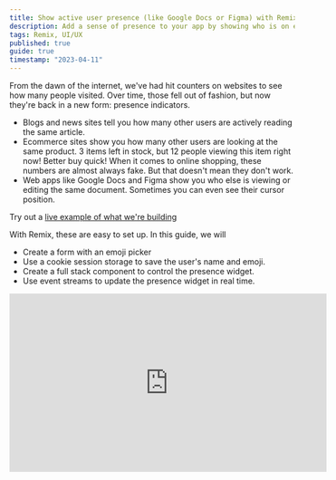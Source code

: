 ```yaml
---
title: Show active user presence (like Google Docs or Figma) with Remix
description: Add a sense of presence to your app by showing who is on each page. Create a full stack component to control the presence widget. Use event streams to update the presence widget in real time.
tags: Remix, UI/UX
published: true
guide: true
timestamp: "2023-04-11"
---
```


From the dawn of the internet, we've had hit counters on websites to see how many people visited. Over time, those fell out of fashion, but now they're back in a new form: presence indicators.

- Blogs and news sites tell you how many other users are actively reading the same article.
- Ecommerce sites show you how many other users are looking at the same product.<SideNote> 3 items left in stock, but 12 people viewing this item right now! Better buy quick! When it comes to online shopping, these numbers are almost always fake. But that doesn't mean they don't work. </SideNote>
- Web apps like Google Docs and Figma show you who else is viewing or editing the same document. Sometimes you can even see their cursor position.

Try out a [live example of what we're building](/examples/remix-presence)

With Remix, these are easy to set up. In this guide, we will

- Create a form with an emoji picker
- Use a cookie session storage to save the user's name and emoji.
- Create a full stack component to control the presence widget.
- Use event streams to update the presence widget in real time.

<div>
  <iframe
    className="mx-auto max-w-full"
    width="560"
    height="315"
    src="https://www.youtube.com/embed/WY1x91Ld-uw"
    title="YouTube video player"
    frameborder="0"
    allow="accelerometer; autoplay; clipboard-write; encrypted-media; gyroscope; picture-in-picture; web-share"
    allowfullscreen
  />
</div>

## Setting your name and avatar

If you're retrofitting this into a system where you already have user accounts and images, you can skip this section.

Start with a simple form that with a text input for the name, a set of radio buttons for the emoji<SideNote> This could also be a text input but this was more fun</SideNote>, and a submit button.

<div className="mb-4 flex flex-wrap">
  <label className="flex items-center justify-center">
    <input
      type="radio"
      name="emoji"
      value=""
      className="peer h-0 w-0 opacity-0"
    />
    <span className="flex h-14 w-14 items-center justify-center rounded-full border-4 border-transparent bg-white  p-2 text-3xl font-medium text-black focus:outline-none focus:ring-2 focus:ring-indigo-600 focus:ring-offset-2 peer-checked:border-indigo-600">
      A
    </span>
  </label>
  {[
    "😀",
    "😍",
    "😎",
    "🤩",
    "🥳",
    "🥰",
    "😭",
    "😡",
    "🥶",
    "😈",
  ].map((i) => (
    <label
      key={i}
      className="flex items-center justify-center"
    >
      <input
        type="radio"
        name="emoji"
        value={i}
        className="peer h-0 w-0 opacity-0"
      />
      <span className="rounded-full border-4  border-transparent text-5xl focus:outline-none focus:ring-2 focus:ring-indigo-600 focus:ring-offset-2 peer-checked:border-indigo-600 ">
        {i}
      </span>
    </label>
  ))}
</div>

```tsx
<Form method="post">
  <input
    aria-label="Name"
    id="name"
    name="name"
    type="text"
    placeholder="Display name"
    defaultValue={self.name}
    className="block w-full border-none bg-transparent px-4 py-3 text-lg placeholder:text-gray-400 focus:shadow-none focus:outline-none focus:ring-0"
    required
  />

  <div className="flex flex-wrap">
    {/* Basic avatar with initial of name when there's no emoji selected */}
    <label className="flex items-center justify-center">
      <input
        type="radio"
        name="emoji"
        value=""
        defaultChecked={!self.emoji}
        className="peer h-0 w-0 opacity-0"
      />
      <span className="flex h-14 w-14 items-center justify-center rounded-full border-4 border-transparent bg-white  p-2 text-3xl font-medium text-black focus:outline-none focus:ring-2 focus:ring-indigo-600 focus:ring-offset-2 peer-checked:border-indigo-600">
        A
      </span>
    </label>

    {["😀", "😆", "😍", "😎", "🥸", "🤩"].map((i) => (
      <Emoji
        key={i}
        emoji={i}
        defaultChecked={self.emoji === i}
      />
    ))}
  </div>

  <div className="flex justify-end border-t border-gray-100  px-4 py-3">
    <button
      type="submit"
      className="rounded bg-indigo-600 px-4 py-2 text-sm text-white hover:bg-indigo-500 focus:ring-2 focus:ring-indigo-600 focus:ring-offset-2"
    >
      Set name/emoji
    </button>
  </div>
</Form>
```

The `Emoji` component is a simple wrapper around the radio button that renders the emoji.

```tsx
function Emoji({
  emoji,
  defaultChecked,
}: {
  emoji: string
  defaultChecked: boolean
}) {
  return (
    <label className="flex items-center justify-center">
      <input
        type="radio"
        name="emoji"
        value={emoji}
        defaultChecked={defaultChecked}
        className="peer h-0 w-0 opacity-0"
      />
      <span className="rounded-full border-4  border-transparent text-5xl focus:outline-none focus:ring-2 focus:ring-indigo-600 focus:ring-offset-2 peer-checked:border-indigo-600 ">
        {emoji}
      </span>
    </label>
  )
}
```

## Saving the user info in a cookie

When the user submits the form, we want to save their name and emoji in a cookie.

This is a good choice because it's easy to set up and it will work even if the user refreshes the page.

If the user opens multiple tabs, they will continue to be counted as a single user.

Create a `session.server.ts` file as per the [session docs](https://remix.run/docs/en/main/utils/sessions#using-sessions).

As part of your session data, you can store any data you want. We will store the user's name and emoji, which will be used to display their avatar.

```ts
type SessionData = {
  userId: string
  name: string
  emoji: string
}

const { getSession, commitSession, destroySession } =
  createCookieSessionStorage<SessionData>(options)

export { getSession, commitSession, destroySession }
```

We can now use this in the our page's action to save the user's name and emoji.

```tsx
export async function action({ request }: ActionArgs) {
  const session = await getSession(
    request.headers.get("Cookie"),
  )
  const form = await request.formData()
  const name = form.get("name")
  if (name) {
    session.set("name", name.toString())
  } else {
    session.set("name", "Anonymous")
  }

  const emoji = form.get("emoji")
  if (emoji) {
    session.set("emoji", emoji.toString())
  } else {
    session.unset("emoji")
  }

  return json(null, {
    headers: {
      "Set-Cookie": await commitSession(session),
    },
  })
}
```

Check the application tab in your browser's dev tools to see the cookie being set.

## Showing your own avatar

Now that we have the user's name and emoji stored in a cookie, we can use it to display their avatar.

In our loader, we can read the session data from the cookie and return it so we can use it in the page component.

This is also a good place to set some sensible defaults for new users. If the user doesn't have an ID yet, generate a random one and set the name to "Anonymous".

```tsx
export async function loader({ request }: LoaderArgs) {
  const session = await getSession(
    request.headers.get("Cookie"),
  )
  let id = session.get("userId")
  if (!id) {
    id = crypto.randomUUID()
    session.set("userId", id)
    session.set("name", "Anonymous")
  }

  return json(
    {
      self: {
        id,
        name: session.get("name") || "Anonymous",
        emoji: session.get("emoji"),
      },
    },
    {
      headers: {
        "Set-Cookie": await commitSession(session),
      },
    },
  )
}
```

We'll need a new component to display our avatar. If the user hasn't selected an emoji, we'll display their initial instead. We can also add a tooltip to show the user's name.<SideNote> We're using the `title` attribute here, but you could make it nicer with a proper `Tooltip` component. </SideNote>

```tsx
export function Avatar({
  name,
  emoji,
}: {
  name: string
  emoji?: string
}) {
  return emoji ? (
    <div
      title={name}
      className="flex h-12 w-12 items-center justify-center rounded-full border-4  text-5xl "
    >
      {emoji}
    </div>
  ) : (
    <div
      title={name}
      className="flex h-12 w-12 items-center justify-center rounded-full border-4 border-white bg-red-700 text-3xl font-medium text-white"
    >
      {name[0]}
    </div>
  )
}
```

We can now use this in our page component. When you update your name or emoji, you should see the avatar update immediately.

```tsx
export default function Example() {
  const { self } = useLoaderData<typeof loader>()

  return (
    <div>
      {/* Place this wherever makes sense in your layout */}
      <Avatar name={self.name} emoji={self.emoji} />
    </div>
  )
}
```

## Reporting which page you're on

The presence feature works by having each user report what they're doing automatically and on a regular basis. You could extend this to also track whether they're typing, interacting with a particular element, or even have custom statuses like "busy" or "away" that they can set. For now, we'll just report the current page.

Start by creating a `useInterval` hook that will call a function on a regular interval.

```tsx
function useInterval(callback: () => void, delay: number) {
  useEffect(() => {
    const id = setInterval(callback, delay)
    return () => clearInterval(id)
  }, [callback, delay])
}
```

Then create another hook `usePresenceUsers` that will POST the user's current route to the presence endpoint, which we will create next, every few seconds.

```tsx
export function usePresenceUsers(
  route: string,
  {
    postInterval = 3000,
  }: {
    postInterval?: number
  },
) {
  usePollInterval(() => {
    const body = new FormData()
    body.append("route", route)

    void fetch("/examples/remix-presence/presence", {
      method: "POST",
      credentials: "include",
      body,
    })
  }, postInterval)
}
```

Place this hook at the top of your page component and check the network tab in your browser's dev tools to see the requests being made.

```tsx
export default function Example() {
  const { self } = useLoaderData<typeof loader>()

  usePresenceUsers(route)

  // …
}
```

## Creating a full stack component

A full stack component is a pattern proposed by [Kent C. Dodds](https://www.epicweb.dev/full-stack-components), where instead of having a folder of components outside your route hierarchy, each component becomes a route.

That allows your compnents to have dedicated actions and loaders that will run on the server, colocated in the same file that exports the component.

These are [resource routes](https://remix.run/docs/en/1.15.0/content/resource-routes#creating-resource-routes), so they do not have a `default` export that would cause Remix to try to render the component.

Create a new route `presence.tsx`<SideNote> This should match the fetch request in the `usePresenceUsers` hook.</SideNote> with an action that will store the user's current route in a map or database.

```tsx
export async function action({
  params,
  request,
}: ActionArgs) {
  const session = await getSession(
    request.headers.get("Cookie"),
  )
  const form = await request.formData()
  const route = form.get("route")

  const userId = session.get("userId")
  const name = session.get("name")
  const emoji = session.get("emoji")

  db.presences[userId] = {
    id: userId,
    name: session.get("name") || "Anonymous",
    emoji,
    lastSeenWhere: "/examples/remix-presence",
    lastSeenWhen: new Date(),
  }

  return new Response(null, {
    status: 200,
  })
}
```

We can now update the loader in our main page to return the current list of users.

```tsx
export async function loader({ request }: LoaderArgs) {
  const session = await getSession(
    request.headers.get("Cookie"),
  )
  let id = session.get("userId")
  if (!id) {
    id = crypto.randomUUID()
    session.set("userId", id)
    session.set("name", "Anonymous")
  }

  return json(
    {
      self: {
        id,
        name: session.get("name") || "Anonymous",
        emoji: session.get("emoji"),
      },
      initialUsers: Object.values(db.presences).filter(
        (user) =>
          user.lastSeenWhere === "/examples/remix-presence",
      ),
    },
    {
      headers: {
        "Set-Cookie": await commitSession(session),
      },
    },
  )
}
```

and then display them in our page component.

```tsx
export default function Example() {
  const { self, initialUsers } =
    useLoaderData<typeof loader>()

  usePresenceUsers(route)

  return (
    <div className="flex flex-col space-y-2">
      {/* Place this wherever makes sense in your layout */}
      {initialUsers.map((user) => (
        <Avatar
          key={user.id}
          name={user.name}
          emoji={user.emoji}
        />
      ))}
    </div>
  )
}
```

You should now be able to open the page in a second browser and see the other user's avatar appear after you refresh the page.

## Streaming updates

The current implementation will only show the users that were present when the page was loaded. Everyone will need to refresh to get the up-to-date list of avatars. We can fix this by using [server-sent events](https://developer.mozilla.org/en-US/docs/Web/API/Server-sent_events) to stream updates to the client.

Websockets may feel like a natural choice for this, but they require a separate server to handle the connection. For unidirectional communication, server-sent events much faster and easier.<SideNote> This is technically bidirectional communication since we're regularly sending our presence info to the server, but HTTP is more than capable of handling that every few seconds. If you need faster updates, like to show a mouse cursor on-screen, you should use websockets.</SideNote>

In the `presence.tsx` file, add a loader that will return a stream of events.

Take the route and fetch interval from the query string, so we can use the same loader for multiple streams, and each page can decide how often to fetch the data.

```tsx
import { eventStream } from "remix-utils"

export async function loader({ request }: LoaderArgs) {
  const url = new URL(request.url)
  const route = url.searchParams.get("route")
  const fetchInterval =
    url.searchParams.get("fetchInterval") || "1000"

  return eventStream(request.signal, function setup(send) {
    const interval = setInterval(() => {
      const users = Object.values(db.presences).filter(
        (user) => {
          if (route) {
            return user.lastSeenWhere === route
          }

          return true
        },
      )
      send({
        event: "users",
        data: JSON.stringify(users),
      })
    }, Number(fetchInterval))

    return function clear() {
      clearInterval(interval)
    }
  })
}
```

You can even navigate directly to it in your browser to see the stream in action at `http://localhost:3000/examples/remix-presence/presence` (or whatever your URL is).

Update the `usePresenceUsers` hook to use this stream.

```tsx
type PresenceUser = {
  id: string
  name: string
  emoji?: string
}

export function usePresenceUsers(
  route: string,
  {
    self,
    initialUsers,
    postInterval = 3000,
    fetchInterval = 1000,
  }: {
    self: PresenceUser
    initialUsers: PresenceUser[]
    postInterval?: number
    fetchInterval?: number
  },
) {
  usePollInterval(() => {
    const body = new FormData()
    body.append("route", route)

    fetch("/examples/remix-presence/presence", {
      method: "POST",
      credentials: "include",
      body,
    })
  }, postInterval)

  const streamUrl = new URL(
    `/examples/remix-presence/presence`,
    "http://localhost:3000",
  )
  streamUrl.searchParams.set(
    "route",
    encodeURIComponent(route),
  )
  streamUrl.searchParams.set(
    "fetchInterval",
    fetchInterval.toString(),
  )
  const userStream = useEventSource(streamUrl.pathname, {
    event: "users",
  })
  const users = userStream
    ? (JSON.parse(userStream) as typeof initialUsers)
    : initialUsers

  // inject our up-to-date self to the top of the list
  const usersWithoutSelf = users.filter(
    (user) => user.id !== self.id,
  )
  return [self, ...usersWithoutSelf]
}
```

and then update the page component to use the data from the hook

```tsx
export default function Example() {
  const { self, initialUsers } =
    useLoaderData<typeof loader>()

  const users = usePresenceUsers(
    "/examples/remix-presence",
    {
      self,
      initialUsers,
    },
  )

  return (
    <div>
      {/* Place this wherever makes sense in your layout */}
      <div className="inline-flex -space-x-4 rounded-[2rem] bg-white">
        {presenceUsers.map((user) => (
          <Avatar
            key={user.id}
            name={user.name}
            emoji={user.emoji}
          />
        ))}
      </div>
      <div>
        <p className="text-sm text-gray-500">
          {presenceUsers.length === 0
            ? "No one is here"
            : `${String(presenceUsers.length)} ${
                presenceUsers.length === 1
                  ? "person"
                  : "people"
              } on this page`}
        </p>
      </div>
    </div>
  )
}
```

## Conclusion

We've now built a simple presence system that can be used to show who is on a page. We've also learned how to use server-sent events to stream data to the client.

Try out a [live example](/examples/remix-presence)
